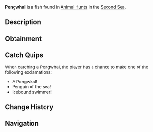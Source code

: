 {{FishInfobox
|image          = Pengwhal.png
|rarity         = Limited
|event          = Animal Hunt
|sea            = Second Sea
|location       = [[Animals - Sea 2]]
|sublocation    = 
|sources        = Fishing Rod
|radar_location = 
|prog_speed     = -5
|xp             = 1000
|weather        = Clear
|time           = 
|season         = Winter
|bait           = Squid
|base_weight    = 44
|base_value     = 450
|weight_range   = 29
|base_chance    = 60
|base_resil     = 70
}}
'''Pengwhal''' is a {{Rarity|Limited}} fish found in [[Animal Hunt]]s in the [[Second Sea]].

== Description ==
{{Description|A sleek swimmer with a horned snout, waddling through icy seas.|Bestiary Entry}}

== Obtainment ==
{{Description|It spears the chill where snow dusts the waves.|Bestiary Hint}}
{{Fish Availability|
Animal Hunt/Second Sea
|top_rods      = 
Firefly Rod\155549.92\189661.86;
Adventurer's Rod\147025.57\155355.49;
Brick Built Rod\134536.61\141276.07;
Trident Rod\129550.51\127996.88;
Wildflower Rod\128402.2\127971.47;
Duncan's Rod\122430.75\122430.75;
Astralhook Rod\122315.48\135062.5;
Merchant Rod\119016.85\134290.98;
Fischer's Rod\105590.37\103349.62;
Plastic Rod\99237.3\102910.93;
Free Spirit Rod\123934.47\104858.55;
Verdant Shear Rod\119425.5\117993.3;
Blazebringer Rod\114391.45\107617.73;
No-Life Rod\109672.18\108341.94;
Seraphic Rod\104418.21\103165.98;
Challenger's Rod\102840.26\101263.91;
Rod Of The Forgotten Fang\99830.31\97573.04;
Depthseeker Rod\99608.11\99608.11;
Avalanche Rod\98634.35\98634.35;
Volcanic Rod\98218.77\97894.32;
Rod Of The Depths\98167.05\95453.64;
Zeus Rod\97784.44\97461.43;
Rod Of The Exalted One\96829.48\82262.5;
Ethereal Prism Rod\95840.1\61911.36;
Steady Rod\80566.68\80566.68
|recommended   = Free Spirit Rod
}}

== Catch Quips ==
When catching a Pengwhal, the player has a chance to make one of the following exclamations:
* A Pengwhal!
* Penguin of the sea!
* Icebound swimmer!

== Change History ==
{{Change History|{{subst:Current Version}}}}

== Navigation ==
{{Fish Navbox|Animals - Sea 2}}